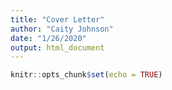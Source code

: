 ```yaml
---
title: "Cover Letter"
author: "Caity Johnson"
date: "1/26/2020"
output: html_document
---
```


```r
knitr::opts_chunk$set(echo = TRUE)
```
